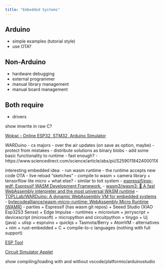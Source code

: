 ```yaml
---
title: "Embedded Systems"
---
```


## Arduino

- simple examples (tutorial style)
- use OTA?

## Non-Arduino

- hardware debugging
- external programmer
- manual library management
- manual board management

## Both require

- drivers

show imwrite in raw C?

[Wokwi - Online ESP32, STM32, Arduino Simulator](https://wokwi.com/)

WARDuino
- cs majors
- over the air updates (on save as option, maybe)
- protect from mistakes
- distribute solutions as binary blobs
- add some basic functionality to runtime
- fast enough?
- https://www.sciencedirect.com/science/article/abs/pii/S259011842400011X

interesting embedded idea:
- run wasm runtime
- the runtime accepts new code OTA
- live reload "sketches"
- compile to wasm
	+ camera library
	+ tensorflow lite micro
	+ what else?
- similar to toit system
- [espressif/esp-wdf: Espressif WASM Development Framework.](https://github.com/espressif/esp-wdf)
- [wasm3/wasm3: 🚀 A fast WebAssembly interpreter and the most universal WASM runtime](https://github.com/wasm3/wasm3)
- [TOPLLab/WARDuino: A dynamic WebAssembly VM for embedded systems](https://github.com/TOPLLab/WARDuino)
- [bytecodealliance/wasm-micro-runtime: WebAssembly Micro Runtime (WAMR)](https://github.com/bytecodealliance/wasm-micro-runtime)
- parties
	+ Espressif (has wasm git repos)
	+ Seeed Studio (XIAO Esp32S3 Sense)
	+ Edge Impulse
- runtimes
	+ microvium
	+ jerryscript
	+ devicescript (microsoft)
	+ micropython and circuitpython
	+ tinygo
	+ Uj (java)
	+ ulisp
	+ espruino
	+ quickjs
	+ Tasmota/Berry
	+ AtomVM
- alternatives
	+ nim
	+ rust-embedded
	+ C
	+ compile-to-c languages (nothing with full support)



[ESP Tool](https://espressif.github.io/esptool-js/)

[Circuit Simulator Applet](https://www.falstad.com/circuit/index.html)

show compiling/loading with and without vscode/platformio/arduinostudio
